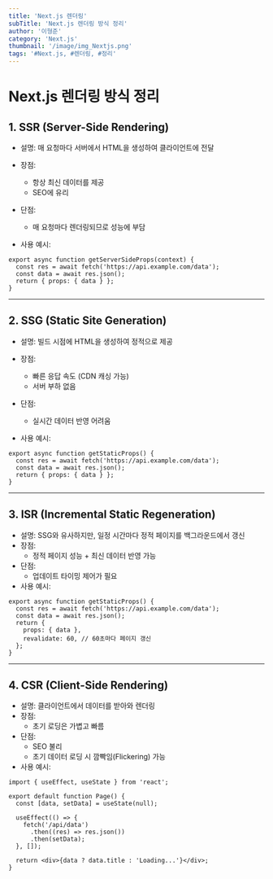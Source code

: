 ```yaml
---
title: 'Next.js 렌더링'
subTitle: 'Next.js 렌더링 방식 정리'
author: '이형준'
category: 'Next.js'
thumbnail: '/image/img_Nextjs.png'
tags: '#Next.js, #렌더링, #정리'
---
```


# Next.js 렌더링 방식 정리

## 1. SSR (Server-Side Rendering)

- 설명: 매 요청마다 서버에서 HTML을 생성하여 클라이언트에 전달
- 장점:
  - 항상 최신 데이터를 제공
  - SEO에 유리
- 단점:

  - 매 요청마다 렌더링되므로 성능에 부담

- 사용 예시:

```tsx
export async function getServerSideProps(context) {
  const res = await fetch('https://api.example.com/data');
  const data = await res.json();
  return { props: { data } };
}
```

---

## 2. SSG (Static Site Generation)

- 설명: 빌드 시점에 HTML을 생성하여 정적으로 제공
- 장점:
  - 빠른 응답 속도 (CDN 캐싱 가능)
  - 서버 부하 없음
- 단점:

  - 실시간 데이터 반영 어려움

- 사용 예시:

```tsx
export async function getStaticProps() {
  const res = await fetch('https://api.example.com/data');
  const data = await res.json();
  return { props: { data } };
}
```

---

## 3. ISR (Incremental Static Regeneration)

- 설명: SSG와 유사하지만, 일정 시간마다 정적 페이지를 백그라운드에서 갱신
- 장점:
  - 정적 페이지 성능 + 최신 데이터 반영 가능
- 단점:
  - 업데이트 타이밍 제어가 필요
- 사용 예시:

```tsx
export async function getStaticProps() {
  const res = await fetch('https://api.example.com/data');
  const data = await res.json();
  return {
    props: { data },
    revalidate: 60, // 60초마다 페이지 갱신
  };
}
```

---

## 4. CSR (Client-Side Rendering)

- 설명: 클라이언트에서 데이터를 받아와 렌더링
- 장점:
  - 초기 로딩은 가볍고 빠름
- 단점:
  - SEO 불리
  - 초기 데이터 로딩 시 깜빡임(Flickering) 가능
- 사용 예시:

```tsx
import { useEffect, useState } from 'react';

export default function Page() {
  const [data, setData] = useState(null);

  useEffect(() => {
    fetch('/api/data')
      .then((res) => res.json())
      .then(setData);
  }, []);

  return <div>{data ? data.title : 'Loading...'}</div>;
}
```

